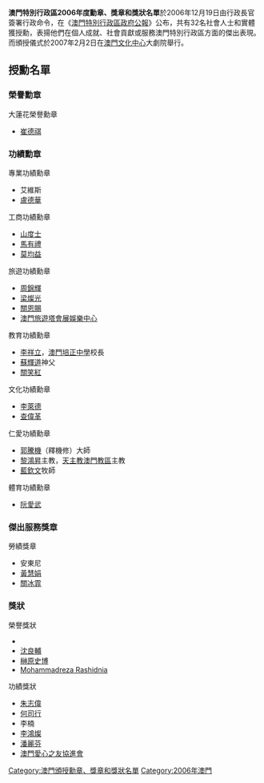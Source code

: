 '''澳門特別行政區2006年度勳章、獎章和獎狀名單'''於2006年12月19日由行政長官簽署行政命令，在《[[澳門特別行政區政府公報|澳門特別行政區政府公報]]》公布，共有32名社會人士和實體獲授勳，表揚他們在個人成就、社會貢獻或服務澳門特別行政區方面的傑出表現。而頒授儀式於2007年2月2日在[[澳門文化中心|澳門文化中心]]大劇院舉行。

==授勳名單==
===榮譽勳章===
;大蓮花榮譽勳章
*[[崔德祺|崔德祺]]

===功績勳章===
;專業功績勳章
*艾維斯
*[[盧德華|盧德華]]

;工商功績勳章
*[[山度士_(澳門)|山度士]]
*[[馬有禮|馬有禮]]
*[[莫均益|莫均益]]

;旅遊功績勳章
*[[周錦輝|周錦輝]]
*[[梁燦光|梁燦光]]
*[[關恩賜|關恩賜]]
*[[澳門旅遊塔會展娛樂中心|澳門旅遊塔會展娛樂中心]]

;教育功績勳章
*[[李祥立|李祥立]]，[[澳門培正中學|澳門培正中學]]校長
*[[蘇輝道|蘇輝道]]神父
*[[關笑紅|關笑紅]]

;文化功績勳章
*[[李萊德|李萊德]]
*[[查偉革|查偉革]]

;仁愛功績勳章
*[[郭騰機|郭騰機]]（釋機修）大師
*[[黎鴻昇|黎鴻昇]]主教，[[天主教澳門教區|天主教澳門教區]]主教
*[[藍欽文|藍欽文]]牧師

;體育功績勳章
*[[阮愛武|阮愛武]]

===傑出服務獎章===
;勞績獎章
*安東尼
*[[黃慧娟|黃慧娟]]
*[[關冰霏|關冰霏]]

===獎狀===
;榮譽獎狀
*{{link-ja|安滕健太|安藤健太}}
*[[沈良輔|沈良輔]]
*[[榊原史博|榊原史博]]
*[[Mohammadreza_Rashidnia|Mohammadreza Rashidnia]]

;功績獎狀
*[[朱志偉_(武術運動員)|朱志偉]]
*[[何司行|何司行]]
*李楠
*[[李鴻燦|李鴻燦]]
*[[潘麗芬|潘麗芬]]
*[[澳門愛心之友協進會|澳門愛心之友協進會]]

{{澳門勳章、獎章和獎狀制度}}

[[Category:澳門頒授勳章、獎章和獎狀名單|Category:澳門頒授勳章、獎章和獎狀名單]]
[[Category:2006年澳門|Category:2006年澳門]]